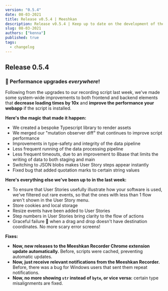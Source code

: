 ```yaml
---
version: "0.5.4"
date: 08-03-2021
title: Release v0.5.4 | Meeshkan
description: Release v0.5.4 | Keep up to date on the development of the Meeshkan product.
slug: 08-03-2021
authors: ["kenna"]
published: true
tags:
  - changelog
---
```

## Release 0.5.4
### 💃 Performance upgrades _everywhere_!
Following from the upgrades to our recording script last week, we've made some system-wide improvements to both frontend and backend elements that **decrease loading times by 10x** and **improve the performance your webapp** if the script is installed.

**Here's the magic that made it happen:**

- We created a bespoke Typescript library to render assets
- We merged our "mutation observer diff" that continues to improve script performance
- Improvements in type-safety and integrity of the data pipeline
- Less frequent running of the data processing pipeline
- Less frequent timeouts, due to an improvement to 8base that limits the writing of data to both staging and main
- Switching to JSON blobs makes User Story steps appear instantly
- Fixed bug that added quotation marks to certain string values

**Here's everything else we've been up to in the last week:**

- To ensure that User Stories usefully illustrate how your software is used, we've filtered out rare events, so that the ones with less than 1 flow aren't shown in the User Story menu.
- Store cookies and local storage
- Resize events have been added to User Stories
- Step numbers in User Stories bring clarity to the flow of actions
- Graceful failure 🎩 when a drag and drop doesn't have destination coordinates. No more scary error screens!

**Fixes:**

- **Now, new releases to the Meeshkan Recorder Chrome extension update automatically.** Before, scripts were cached, preventing automatic updates.
- **Now, just receive relevant notifications from the Meeshkan Recorder.** Before, there was a bug for Windows users that sent them repeat notifications.
- **Now, no more showing `str` instead of `byte`, or vice versa:** certain type misalignments are fixed.
